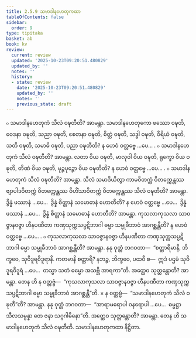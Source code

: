 ```yaml
---
title: 2.5.9 သမာဒါနဟေတုကထာ
tableOfContents: false
sidebar:
  order: 9
type: tipitaka
basket: ab
book: kv
review:
  current: review
  updated: '2025-10-23T09:20:51.480829'
  updated_by: ''
  notes: ''
  history:
  - state: review
    date: '2025-10-23T09:20:51.480829'
    updated_by: ''
    notes: ''
    previous_state: draft
---
```



<ReviewStatus review={frontmatter.review} showDetails={true} />

<HypothesisAnnotation frontmatter={frontmatter} />

<DynamicBreadcrumb />

<Division number="598" book="kv" e="ch" v="32" p="320">

<Paragraph number="1992" book="kv">
๐ သမာဒါနဟေတုကံ သီလံ ဝဍ္ဎတီတိ? အာမန္တာ. သမာဒါနဟေတုကော ဖဿော ဝဍ္ဎတိ, ဝေဒနာ ဝဍ္ဎတိ, သညာ ဝဍ္ဎတိ, စေတနာ ဝဍ္ဎတိ, စိတ္တံ ဝဍ္ဎတိ, သဒ္ဓါ ဝဍ္ဎတိ, ဝီရိယံ ဝဍ္ဎတိ, သတိ ဝဍ္ဎတိ, သမာဓိ ဝဍ္ဎတိ, ပညာ ဝဍ္ဎတီတိ? န ဟေဝံ ဝတ္တဗ္ဗေ …ပေ… .
</Paragraph>

<Paragraph number="1993" book="kv">
๐ သမာဒါနဟေတုကံ သီလံ ဝဍ္ဎတီတိ? အာမန္တာ. လတာ ဝိယ ဝဍ္ဎတိ, မာလုဝါ ဝိယ ဝဍ္ဎတိ, ရုက္ခော ဝိယ ဝဍ္ဎတိ, တိဏံ ဝိယ ဝဍ္ဎတိ, မုဉ္ဇပုဉ္ဇော ဝိယ ဝဍ္ဎတီတိ? န ဟေဝံ ဝတ္တဗ္ဗေ …ပေ… .
</Paragraph>

</Division>
<Division number="599" book="kv" e="ch" v="32" p="320">

<Paragraph number="1994" book="kv">
๐ သမာဒါနဟေတုကံ သီလံ ဝဍ္ဎတီတိ? အာမန္တာ. သီလံ သမာဒိယိတွာ ကာမဝိတက္ကံ ဝိတက္ကေန္တဿ ဗျာပါဒဝိတက္ကံ ဝိတက္ကေန္တဿ ဝိဟိံသာဝိတက္ကံ ဝိတက္ကေန္တဿ သီလံ ဝဍ္ဎတီတိ? အာမန္တာ. ဒွိန္နံ ဖဿာနံ …ပေ…  ဒွိန္နံ စိတ္တာနံ သမောဓာနံ ဟောတီတိ? န ဟေဝံ ဝတ္တဗ္ဗေ …ပေ…  ဒွိန္နံ ဖဿာနံ …ပေ…  ဒွိန္နံ စိတ္တာနံ သမောဓာနံ ဟောတီတိ? အာမန္တာ. ကုသလာကုသလာ သာဝဇ္ဇာနဝဇ္ဇာ ဟီနပဏီတာ ကဏှသုက္ကသပ္ပဋိဘာဂါ ဓမ္မာ သမ္မုခီဘာဝံ အာဂစ္ဆန္တီတိ? န ဟေဝံ ဝတ္တဗ္ဗေ …ပေ… .
</Paragraph>

<Paragraph number="1995" book="kv">
๐ ကုသလာကုသလာ သာဝဇ္ဇာနဝဇ္ဇာ ဟီနပဏီတာ ကဏှသုက္ကသပ္ပဋိဘာဂါ ဓမ္မာ သမ္မုခီဘာဝံ အာဂစ္ဆန္တီတိ? အာမန္တာ. နနု ဝုတ္တံ ဘဂဝတာ—  “စတ္တာရိမာနိ, ဘိက္ခဝေ, သုဝိဒူရဝိဒူရာနိ. ကတမာနိ စတ္တာရိ? နဘဉ္စ, ဘိက္ခဝေ, ပထဝီ စ—  ဣဒံ ပဌမံ သုဝိဒူရဝိဒူရံ …ပေ…  တသ္မာ သတံ ဓမ္မော အသဗ္ဘိ အာရကာ”တိ. အတ္ထေဝ သုတ္တန္တောတိ? အာမန္တာ. တေန ဟိ န ဝတ္တဗ္ဗံ—  “ကုသလာကုသလာ သာဝဇ္ဇာနဝဇ္ဇာ ဟီနပဏီတာ ကဏှသုက္ကသပ္ပဋိဘာဂါ ဓမ္မာ သမ္မုခီဘာဝံ အာဂစ္ဆန္တီ”တိ.
</Paragraph>

</Division>
<Division number="600" book="kv" e="ch" v="32" p="321">

<Paragraph number="1996" book="kv">
× န ဝတ္တဗ္ဗံ—  “သမာဒါနဟေတုကံ သီလံ ဝဍ္ဎတီ”တိ? အာမန္တာ. နနု ဝုတ္တံ ဘဂဝတာ—  “အာရာမရောပါ ဝနရောပါ …ပေ…  ဓမ္မဋ္ဌာ သီလသမ္ပန္နာ တေ ဇနာ သဂ္ဂဂါမိနော”တိ. အတ္ထေဝ သုတ္တန္တောတိ? အာမန္တာ. တေန ဟိ သမာဒါနဟေတုကံ သီလံ ဝဍ္ဎတီတိ.

</Paragraph>
</Division>

<Paragraph number="1997" type="center" book="kv">
သမာဒါနဟေတုကထာ နိဋ္ဌိတာ.
</Paragraph>